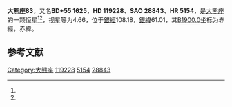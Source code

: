 {{Starbox begin
| name = 大熊座83
}}
{{Starbox observe
| epoch = [[J2000.0|J2000.0]]
| constell = [[大熊座|大熊座]]<ref name=SIMBAD>{{cite web
 | url=http://simbad.u-strasbg.fr/simbad/sim-id?Ident=HR+5154
 | title=Pulsating variable Star
 | publisher=Centre de Données astronomiques de Strasbourg
 | work=SIMBAD
 | accessdate=2012-07-13
 | archive-date=2019-08-11
 | archive-url=https://web.archive.org/web/20190811011736/http://simbad.u-strasbg.fr/simbad/sim-id?Ident=HR+5154
 | dead-url=no
 }}</ref><ref name=DATA>{{cite web
 | url=http://vizier.u-strasbg.fr/viz-bin/VizieR-5?-out.add=.&-source=5050&-corr=PK=HR&-out.max=9999&HR=5154
 | title=VizieR Detailed Page
 | accessdate=2012-07-13
 | archive-date=2019-08-11
 | archive-url=https://web.archive.org/web/20190811091530/http://vizier.u-strasbg.fr/viz-bin/VizieR-5?-out.add=.&-source=5050&-corr=PK=HR&-out.max=9999&HR=5154
 | dead-url=no
 }}</ref>
| 星官 = 
| ra = {{RA|13|40|44.3}}<ref name=SIMBAD /><ref name=DATA />
| dec = {{DEC|+54|40|54}}<ref name=SIMBAD /><ref name=DATA />
| appmag_v = 4.66<ref name=SIMBAD /><ref name=DATA />
}}
{{Starbox character
| class = M2IIIabBa0.5<ref name=SIMBAD /><ref name=DATA />
| b-v = 1.64<ref name=SIMBAD /><ref name=DATA />
| u-b = 1.96<ref name=SIMBAD /><ref name=DATA />
| r-i = 1.12<ref name=SIMBAD /><ref name=DATA />
| variable = 
}}
{{Starbox astrometry
| radial_v = 1.96
| prop_mo_ra = -17
| parallax = 0.014
| p_error = 
}}
{{Starbox catalog
| names =BD+55 1625，[[SAO星表|SAO]] 28843，[[HD星表|HD]] 119228，[[HR星表|HR]] 5154}}
{{Starbox reference |Simbad=HR+5154}}
{{Starbox end}}

'''大熊座83'''，又名'''BD+55 1625'''，'''HD 119228'''、'''SAO 28843'''、'''HR 5154'''，是[[大熊座|大熊座]]的一颗恒星<ref name=SIMBAD /><ref name=DATA />，视星等为4.66，位于[[銀道座標系|銀經]]108.18，[[銀道座標系|銀緯]]61.01，其[[B1900.0|B1900.0]]坐标为赤經{{RA|13|36|56.7}}，赤緯{{DEC|+55|61.01|16}}。

== 参考文献 ==
{{reflist}}

{{star-stub}}

{{大熊座恒星}}
[[Category:大熊座|Category:大熊座]]
[[Category:HD和HDE天體|119228]]
[[Category:HR天體|5154]]
[[Category:SAO天體|28843]]